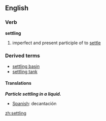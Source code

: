 ==English==

===Verb===
{{wikipedia}}
'''settling'''
#imperfect and present participle of to [[settle]]
===Derived terms===
*[[settling basin]]
*[[settling tank]]

====Translations====

'''''Particle settling in a liquid.'''''
*[[Spanish]]: decantación

[[zh:settling]]
